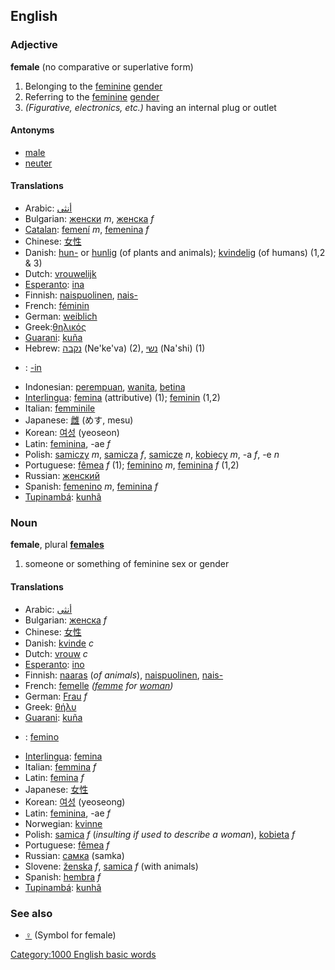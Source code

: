 {{wikipedia}}
==English==
===Adjective===
'''female''' (no comparative or superlative form)

# Belonging to the [[feminine]] [[gender]]
# Referring to the [[feminine]] [[gender]]
#''(Figurative, electronics, etc.)'' having an internal plug or outlet

====Antonyms====
*[[male]]
*[[neuter]]

====Translations====
*Arabic: [[أنثى]]
*Bulgarian: [[женски]] ''m'', [[женска]] ''f''
*[[Catalan]]: [[femení]] ''m'', [[femenina]] ''f''
*Chinese: [[女性]]
*Danish: [[hun-]] or [[hunlig]] (of plants and animals); [[kvindelig]] (of humans) (1,2 & 3)
*Dutch: [[vrouwelijk]]
*[[Esperanto]]: [[ina]]
*Finnish: [[naispuolinen]], [[naispuolinen|nais-]]
*French: [[féminin]]
*German: [[weiblich]]
*Greek:[[θηλικός]]
*[[Guarani]]: [[kuña]]
*Hebrew: [[נקבה]] (Ne'ke'va) (2), [[נשי]] (Na'shi) (1)
* {{io}} : [[-in]]
*Indonesian: [[perempuan]], [[wanita]], [[betina]]
*[[Interlingua]]: [[femina]] (attributive) (1); [[feminin]] (1,2)
*Italian: [[femminile]]
*Japanese: [[雌]] (めす, mesu)
*Korean: [[여성]] (yeoseon)
*Latin: [[feminina]], -ae  ''f''
*Polish: [[samiczy]] ''m'', [[samicza]] ''f'', [[samicze]] ''n'', [[kobiecy]] ''m'', -a ''f'', -e ''n''
*Portuguese: [[fêmea]] ''f'' (1); [[feminino]] ''m'', [[feminina]] ''f'' (1,2)
*Russian: [[женский]]
*Spanish: [[femenino]] ''m'', [[feminina]] ''f''
*[[Tupinambá]]: [[kunhã]]

===Noun===
'''female''', plural '''[[females]]'''

# someone or something of feminine sex or gender

====Translations====
*Arabic: [[أنثى]]
*Bulgarian: [[женска]] ''f''
*Chinese: [[女性]]
*Danish: [[kvinde]] ''c''
*Dutch: [[vrouw]] ''c''
*[[Esperanto]]: [[ino]]
*Finnish: [[naaras]] (''of animals''), [[naispuolinen]], [[naispuolinen|nais-]] 
*French: [[femelle]] ''([[femme]] for [[woman]])''
*German: [[Frau]] ''f''
*Greek: [[θήλυ]]
*[[Guarani]]: [[kuña]]
* {{io}} : [[femino]]
*[[Interlingua]]: [[femina]]
*Italian: [[femmina]] ''f''
*Latin: [[femina]] ''f''
*Japanese: [[女性]]
*Korean: [[여성]] (yeoseong)
*Latin: [[feminina]], -ae ''f''
*Norwegian: [[kvinne]]
*Polish: [[samica]] ''f'' (''insulting if used to describe a woman''), [[kobieta]] ''f''
*Portuguese: [[fêmea]] ''f''
*Russian: [[самка]] (samka)
*Slovene: [[ženska]] ''f'', [[samica]] ''f'' (with animals)
*Spanish: [[hembra]] ''f''
*[[Tupinambá]]: [[kunhã]]

===See also===
*[[♀]] (Symbol for female)
[[Category:1000 English basic words]]